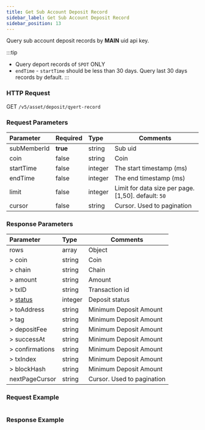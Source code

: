 ```yaml
---
title: Get Sub Account Deposit Record
sidebar_label: Get Sub Account Deposit Record
sidebar_position: 13
---
```


Query sub account deposit records by **MAIN** uid api key.

:::tip
* Query deport records of `SPOT` ONLY
* `endTime` - `startTime` should be less than 30 days. Query last 30 days records by default.
:::

### HTTP Request
GET `/v5/asset/deposit/qyert-record`

### Request Parameters
| Parameter | Required | Type | Comments|
|:----- |:-------|:-----|------ |
|subMemberId |**true** |string |Sub uid |
|coin |false |string |Coin |
|startTime |false |integer |The start timestamp (ms) |
|endTime |false |integer |The end timestamp (ms) |
|limit |false |integer |Limit for data size per page. [1,50]. default: `50`|
|cursor |false |string |Cursor. Used to pagination|

### Response Parameters
| Parameter | Type | Comments|
|:----- |:-----|----- |
|rows |array|Object |
|> coin |string |Coin |
|> chain |string|Chain |
|> amount |string|Amount |
|> txID |string|Transaction id |
|> [status](../enum#depositstatus) |integer|Deposit status |
|> toAddress |string|Minimum Deposit Amount |
|> tag |string|Minimum Deposit Amount |
|> depositFee |string|Minimum Deposit Amount |
|> successAt |string|Minimum Deposit Amount |
|> confirmations |string|Minimum Deposit Amount |
|> txIndex |string|Minimum Deposit Amount |
|> blockHash |string|Minimum Deposit Amount |
|nextPageCursor |string |Cursor. Used to pagination|

### Request Example

<Tabs>
<TabItem value="console" label="Console">

```http
```

</TabItem>
</Tabs>

### Response Example

<Tabs>
<TabItem value="js response" label="response">

```json

```
</TabItem>
</Tabs>